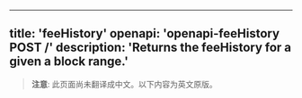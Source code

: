 <!-- AUTO-GENERATED-CONTENT:START (ENGLISH-COPY) -->
---
title: 'feeHistory'
openapi: 'openapi-feeHistory POST /'
description: 'Returns the feeHistory for a given a block range.'
---

> **注意**: 此页面尚未翻译成中文。以下内容为英文原版。
